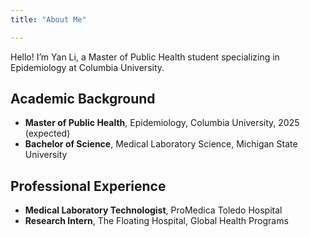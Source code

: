 ```yaml
---
title: "About Me"

---
```



Hello! I'm Yan Li, a Master of Public Health student specializing in Epidemiology at Columbia University.

## Academic Background
- **Master of Public Health**, Epidemiology, Columbia University, 2025 (expected)
- **Bachelor of Science**, Medical Laboratory Science, Michigan State University

## Professional Experience
- **Medical Laboratory Technologist**, ProMedica Toledo Hospital
- **Research Intern**, The Floating Hospital, Global Health Programs